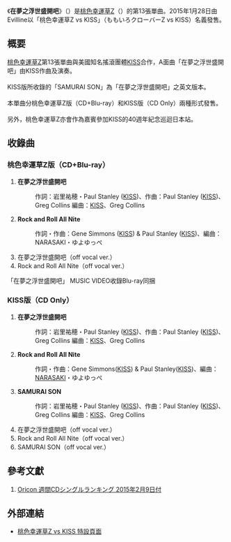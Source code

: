 {{Infobox song
| name       = 在夢之浮世盛開吧
| type       = 單曲
| artist     = 桃色幸運草Z vs KISS
| album      = 
| A-side     = 在夢之浮世盛開吧
| B-side     = 
| cover      = 
| caption    = 
| released   = 2015年1月28日
| format     = [[單曲|單曲]]
| recorded   = 
| genre      = [[J-POP|J-POP]]
| length     = 
| label      = 
| writer     = 
| producer   = 
| certification = 
| chart_position = * 週間第2名<small>（[[Oricon公信榜|Oricon]]）</small>
| prev_title = [[哭泣也無所謂喔|哭泣也無所謂喔]]
| prev_year  = 2014
| next_title = [[青春賦|青春賦]]
| next_year  = 2015
| misc       = 
}}
《'''在夢之浮世盛開吧'''》（{{lang-ja|夢の浮世に咲いてみな}}）是[[桃色幸運草Z|桃色幸運草Z]]（{{lang|ja|ももいろクローバーZ}}）的第13張單曲。2015年1月28日由Evilline以「桃色幸運草Z vs KISS」（ももいろクローバーZ vs KISS）名義發售。

==概要==
[[桃色幸運草Z|桃色幸運草Z]]第13張單曲與美國知名搖滾團體[[KISS|KISS]]合作，A面曲「在夢之浮世盛開吧」由KISS作曲及演奏。<br /><br />
KISS版所收錄的「SAMURAI SON」為「在夢之浮世盛開吧」之英文版本。<br /><br />
本單曲分桃色幸運草Z版（CD+Blu-ray）和KISS版（CD Only）兩種形式發售。<br /><br />

另外，桃色幸運草Z亦會作為嘉賓參加KISS的40週年紀念巡迴日本站。

== 收錄曲 ==
=== 桃色幸運草Z版（CD+Blu-ray） ===
# '''在夢之浮世盛開吧''' 
#: 作詞：岩里祐穂・Paul Stanley ([[KISS|KISS]])、作曲：Paul Stanley ([[KISS|KISS]])、Greg Collins 編曲：[[KISS|KISS]]、Greg Collins
# '''Rock and Roll All Nite''' 
#: 作詞・作曲：Gene Simmons ([[KISS|KISS]]) & Paul Stanley ([[KISS|KISS]])、編曲：NARASAKI・ゆよゆっぺ
# 在夢之浮世盛開吧（off vocal ver.）
# Rock and Roll All Nite（off vocal ver.）
「在夢之浮世盛開吧」 MUSIC VIDEO收錄Blu-ray同捆

=== KISS版（CD Only）===
# '''在夢之浮世盛開吧''' 
#: 作詞：岩里祐穂・Paul Stanley ([[KISS|KISS]])、作曲：Paul Stanley ([[KISS|KISS]])、Greg Collins 編曲：[[KISS|KISS]]、Greg Collins
# '''Rock and Roll All Nite''' 
#: 作詞・作曲：Gene Simmons([[KISS|KISS]]) & Paul Stanley([[KISS|KISS]])、編曲：[[NARASAKI|NARASAKI]]・ゆよゆっぺ
# '''SAMURAI SON''' 
#: 作詞：岩里祐穂・Paul Stanley ([[KISS|KISS]])、作曲：Paul Stanley ([[KISS|KISS]])、Greg Collins 編曲：[[KISS|KISS]]、Greg Collins
# 在夢之浮世盛開吧（off vocal ver.）
# Rock and Roll All Nite（off vocal ver.）
# SAMURAI SON（off vocal ver.）

==參考文獻==
# [http://www.oricon.co.jp/rank/js/w/2015-02-09/ Oricon 週間CDシングルランキング  2015年2月9日付]{{Wayback|url=http://www.oricon.co.jp/rank/js/w/2015-02-09/ |date=20150208053550 }}

==外部連結==
* [http://www.momoclovskiss.com/ 桃色幸運草Z vs KISS 特設頁面]{{Wayback|url=http://www.momoclovskiss.com/ |date=20150207013616 }}

{{桃色幸運草Z}}